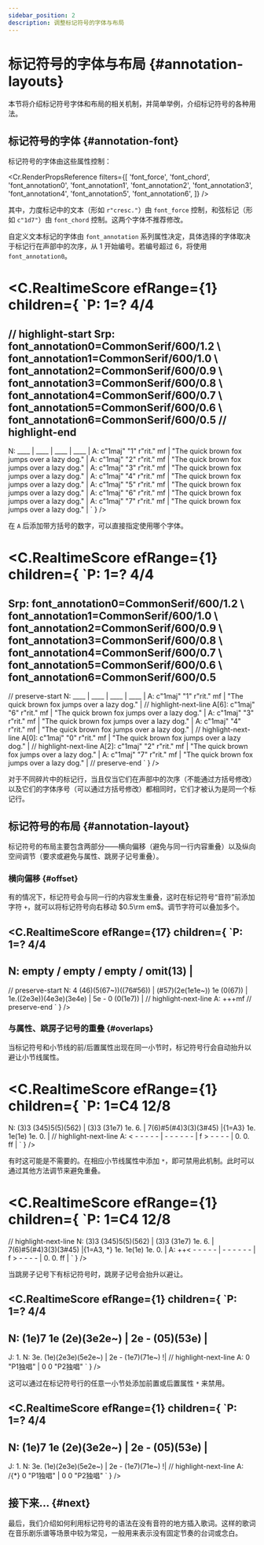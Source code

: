 ```yaml
---
sidebar_position: 2
description: 调整标记符号的字体与布局
---
```


# 标记符号的字体与布局 {#annotation-layouts}

本节将介绍标记符号字体和布局的相关机制，并简单举例，介绍标记符号的各种用法。

## 标记符号的字体 {#annotation-font}

标记符号的字体由这些属性控制：

<Cr.RenderPropsReference filters={[
	'font_force',
	'font_chord',
	'font_annotation0',
	'font_annotation1',
	'font_annotation2',
	'font_annotation3',
	'font_annotation4',
	'font_annotation5',
	'font_annotation6',
]} />

其中，力度标记中的文本（形如 `r"cresc."`）由 `font_force` 控制，和弦标记（形如 `c"1d7"`）由 `font_chord` 控制。这两个字体不推荐修改。

自定义文本标记的字体由 `font_annotation` 系列属性决定，具体选择的字体取决于标记行在声部中的次序，从 $1$ 开始编号。若编号超过 $6$，将使用 `font_annotation0`。

<C.RealtimeScore efRange={1} children={
`P: 1=? 4/4
====
// highlight-start
Srp: font_annotation0=CommonSerif/600/1.2 \\
     font_annotation1=CommonSerif/600/1.0 \\
     font_annotation2=CommonSerif/600/0.9 \\
     font_annotation3=CommonSerif/600/0.8 \\
     font_annotation4=CommonSerif/600/0.7 \\
     font_annotation5=CommonSerif/600/0.6 \\
     font_annotation6=CommonSerif/600/0.5
// highlight-end
---
N: ____ | ____ | ____ | ____ |
A: c"1maj" "1" r"rit." mf | "The quick brown fox jumps over a lazy dog." |
A: c"1maj" "2" r"rit." mf | "The quick brown fox jumps over a lazy dog." |
A: c"1maj" "3" r"rit." mf | "The quick brown fox jumps over a lazy dog." |
A: c"1maj" "4" r"rit." mf | "The quick brown fox jumps over a lazy dog." |
A: c"1maj" "5" r"rit." mf | "The quick brown fox jumps over a lazy dog." |
A: c"1maj" "6" r"rit." mf | "The quick brown fox jumps over a lazy dog." |
A: c"1maj" "7" r"rit." mf | "The quick brown fox jumps over a lazy dog." |
`
} />

在 `A` 后添加带方括号的数字，可以直接指定使用哪个字体。

<C.RealtimeScore efRange={1} children={
`P: 1=? 4/4
====
Srp: font_annotation0=CommonSerif/600/1.2 \\
     font_annotation1=CommonSerif/600/1.0 \\
     font_annotation2=CommonSerif/600/0.9 \\
     font_annotation3=CommonSerif/600/0.8 \\
     font_annotation4=CommonSerif/600/0.7 \\
     font_annotation5=CommonSerif/600/0.6 \\
     font_annotation6=CommonSerif/600/0.5
---
// preserve-start
N: ____ | ____ | ____ | ____ |
A: c"1maj" "1" r"rit." mf | "The quick brown fox jumps over a lazy dog." |
// highlight-next-line
A[6]: c"1maj" "6" r"rit." mf | "The quick brown fox jumps over a lazy dog." |
A: c"1maj" "3" r"rit." mf | "The quick brown fox jumps over a lazy dog." |
A: c"1maj" "4" r"rit." mf | "The quick brown fox jumps over a lazy dog." |
// highlight-next-line
A[0]: c"1maj" "0" r"rit." mf | "The quick brown fox jumps over a lazy dog." |
// highlight-next-line
A[2]: c"1maj" "2" r"rit." mf | "The quick brown fox jumps over a lazy dog." |
A: c"1maj" "7" r"rit." mf | "The quick brown fox jumps over a lazy dog." |
// preserve-end
`
} />

对于不同碎片中的标记行，当且仅当它们在声部中的次序（不能通过方括号修改）以及它们的字体序号（可以通过方括号修改）都相同时，它们才被认为是同一个标记行。

## 标记符号的布局 {#annotation-layout}

标记符号的布局主要包含两部分——横向偏移（避免与同一行内容重叠）以及纵向空间调节（要求或避免与属性、跳房子记号重叠）。

### 横向偏移 {#offset}

有的情况下，标记符号会与同一行的内容发生重叠，这时在标记符号“音符”前添加字符 `+`，就可以将标记符号向右移动 $0.5\rm em$。调节字符可以叠加多个。

<C.RealtimeScore efRange={17} children={
`P: 1=? 4/4
---
N: empty / empty / empty / omit(13) |
---
// preserve-start
N: 4 (46)(5(67~))((76#56)) | (#57)(2e(1e1e~)) 1e (0(67)) | 1e.((2e3e))(4e3e)(3e4e) | 5e - 0 (0(1e7)) |
// highlight-next-line
A: +++mf
// preserve-end
`
} />

### 与属性、跳房子记号的重叠 {#overlaps}

当标记符号和小节线的前/后置属性出现在同一小节时，标记符号行会自动抬升以避让小节线属性。

<C.RealtimeScore efRange={1} children={
`P: 1=C4 12/8
====
N: (3)3 (345)5(5)(562) | (3)3 (31e7) 1e. 6. | 7(6)#5(#4)3(3)(3#45) |{1=A3} 1e. 1e(1e) 1e. 0. |
// highlight-next-line
A: < - - - - - | - - - - - - | f > - - - - | 0. 0. ff |
`
} />

有时这可能是不需要的。在相应小节线属性中添加 `*`，即可禁用此机制。此时可以通过其他方法调节来避免重叠。

<C.RealtimeScore efRange={1} children={
`P: 1=C4 12/8
====
// highlight-next-line
N: (3)3 (345)5(5)(562) | (3)3 (31e7) 1e. 6. | 7(6)#5(#4)3(3)(3#45) |{1=A3, *} 1e. 1e(1e) 1e. 0. |
A: ++< - - - - - | - - - - - - | f > - - - - | 0. 0. ff |
`
} />

当跳房子记号下有标记符号时，跳房子记号会抬升以避让。

<C.RealtimeScore efRange={1} children={
`P: 1=? 4/4
---
N: (1e)7 1e (2e)(3e2e~) | 2e - (05)(53e) |
---
J: 1.
N: 3e. (1e)(2e3e)(5e2e~) | 2e - (1e7)(71e~) !|
// highlight-next-line
A: 0 "P1独唱" | 0 0 "P2独唱"
`
} />

这可以通过在标记符号行的任意一小节处添加前置或后置属性 `*` 来禁用。

<C.RealtimeScore efRange={1} children={
`P: 1=? 4/4
---
N: (1e)7 1e (2e)(3e2e~) | 2e - (05)(53e) |
---
J: 1.
N: 3e. (1e)(2e3e)(5e2e~) | 2e - (1e7)(71e~) !|
// highlight-next-line
A: /{*} 0 "P1独唱" | 0 0 "P2独唱"
`
} />

## 接下来... {#next}

最后，我们介绍如何利用标记符号的语法在没有音符的地方插入歌词。这样的歌词在音乐剧乐谱等场景中较为常见，一般用来表示没有固定节奏的台词或念白。
